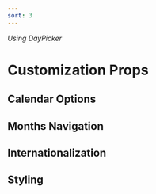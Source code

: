 ```yaml
---
sort: 3
---
```


_Using DayPicker_

# Customization Props

## Calendar Options

## Months Navigation

## Internationalization

## Styling
